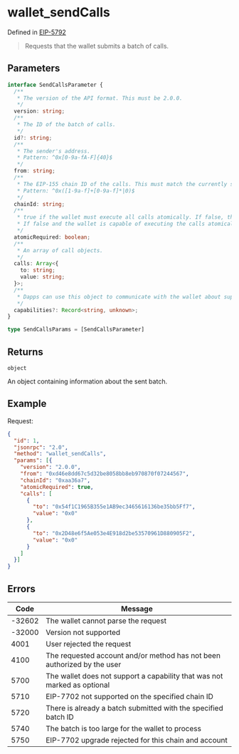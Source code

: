 # wallet_sendCalls

Defined in [EIP-5792](https://eips.ethereum.org/EIPS/eip-5792)

> Requests that the wallet submits a batch of calls.

## Parameters

```ts
interface SendCallsParameter {
  /**
   * The version of the API format. This must be 2.0.0.
   */
  version: string;
  /**
   * The ID of the batch of calls.
   */
  id?: string;
  /**
   * The sender's address.
   * Pattern: ^0x[0-9a-fA-F]{40}$
   */
  from: string;
  /**
   * The EIP-155 chain ID of the calls. This must match the currently selected network in the wallet.
   * Pattern: ^0x([1-9a-f]+[0-9a-f]*|0)$
   */
  chainId: string;
  /**
   * true if the wallet must execute all calls atomically. If false, the wallet may execute the calls sequentially without atomicity.
   * If false and the wallet is capable of executing the calls atomically, it may do so.
   */
  atomicRequired: boolean;
  /**
   * An array of call objects.
   */
  calls: Array<{
    to: string;
    value: string;
  }>;
  /**
   * Dapps can use this object to communicate with the wallet about supported capabilities.
   */
  capabilities?: Record<string, unknown>;
}

type SendCallsParams = [SendCallsParameter]
```

## Returns

`object`

An object containing information about the sent batch.

## Example

Request:

```json
{
  "id": 1,
  "jsonrpc": "2.0",
  "method": "wallet_sendCalls",
  "params": [{
    "version": "2.0.0",
    "from": "0xd46e8dd67c5d32be8058bb8eb970870f07244567",
    "chainId": "0xaa36a7",
    "atomicRequired": true,
    "calls": [
      {
        "to": "0x54f1C1965B355e1AB9ec3465616136be35bb5Ff7",
        "value": "0x0"
      },
      {
        "to": "0x2D48e6f5Ae053e4E918d2be53570961D880905F2",
        "value": "0x0"
      }
    ]
  }]
}
```

## Errors

| Code   | Message                                                                  |
| ------ | ------------------------------------------------------------------------ |
| -32602 | The wallet cannot parse the request                                      |
| -32000 | Version not supported                                                    |
| 4001   | User rejected the request                                                |
| 4100   | The requested account and/or method has not been authorized by the user  |
| 5700   | The wallet does not support a capability that was not marked as optional |
| 5710   | EIP-7702 not supported on the specified chain ID                         |
| 5720   | There is already a batch submitted with the specified batch ID           |
| 5740   | The batch is too large for the wallet to process                         |
| 5750   | EIP-7702 upgrade rejected for this chain and account                     |
